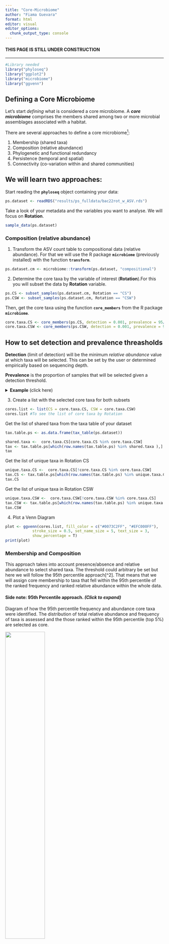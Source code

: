 ```yaml
---
title: "Core-Microbiome"
author: "Fiama Guevara"
format: html
editor: visual
editor_options: 
  chunk_output_type: console
---
```


::: callout-warning
#### THIS PAGE IS STILL UNDER CONSTRUCTION
:::

----------------------------------------------------------------------------------------------------

```r
#Library needed
library("phyloseq")
library("ggplot2")
library("microbiome")
library("ggvenn")
```

## Defining a Core Microbiome {.unnumbered}

Let's start *defining* what is considered a core microbiome. A ***core microbiome*** comprises the
members shared among two or more microbial assemblages associated with a habitat.

There are several approaches to define a core microbiome[^1]:

[^1]: Cantoran et al. 2023 DOI:<https://doi.org/10.1093/femsec/fiad098>

1.  Membership (shared taxa)
2.  Composition (relative abundance)
3.  Phylogenetic and functional redundancy
4.  Persistence (temporal and spatial)
5.  Connectivity (co-variation within and shared communities)

## We will learn two approaches:

Start reading the **`phyloseq`** object containing your data:

```r
ps.dataset <- readRDS("results/ps_fulldata/bac22rot_w_ASV.rds")
```

Take a look of your metadata and the variables you want to analyse. We will focus on **Rotation**.

```r
sample_data(ps.dataset)
```

### Composition (relative abundance)

1.  Transform the ASV count table to compositional data (relative abundance). For that we will use
    the R package **`microbiome`** (previously installed) with the function **`transform`**.

```r
ps.dataset.cm <- microbiome::transform(ps.dataset, "compositional")
```

2.  Determine the core taxa by the variable of interest (**Rotation**).For this you will subset the
    data by **Rotation** variable.

```r
ps.CS <- subset_samples(ps.dataset.cm, Rotation == "CS")
ps.CSW <- subset_samples(ps.dataset.cm, Rotation == "CSW")
```

Then, get the core taxa using the function **`core_members`** from the R package **`microbiome`**.

```r
core.taxa.CS <- core_members(ps.CS, detection = 0.001, prevalence = 95/100)
core.taxa.CSW <- core_members(ps.CSW, detection = 0.001, prevalence = 95/100)
```

::: callout-tip
## How to set detection and prevalence threasholds

**Detection** (limit of detection) will be the minimum *relative abundance* value at which taxa will
be selected. This can be set by the user or determined empirically based on sequencing depth.

**Prevalence** is the proportion of samples that will be selected given a detection threshold.
:::

<details>

<summary><b>Example</b> (click here)</summary>

Consider this mock data for relative abundance of *Pseudomonas fluorescens* in 10 soil microbiome
samples:

| Sample | Relative abundance (%) |
|--------|:-----------------------|
| 1      | 0.002                  |
| 3      | 0.49                   |
| 4      | 7.8                    |
| 5      | 12.1                   |
| 6      | 0.52                   |
| 7      | 0.2                    |
| 8      | 0.06                   |
| 9      | 9.1                    |
| 10     | 0.08                   |

Based on detection values, the prevalence will change. Lower detection threshold equals higher
prevalence:

| Detection | Prevalence |
|-----------|:-----------|
| 1         | 3/10       |
| 0.1       | 6/10       |
| 0.01      | 9/10       |

</details>

3.  Create a list with the selected core taxa for both subsets

```r
cores.list <- list(CS = core.taxa.CS, CSW = core.taxa.CSW)
cores.list #To see the list of core taxa by Rotation
```

Get the list of shared taxa from the taxa table of your dataset

```r
tax.table.ps <- as.data.frame(tax_table(ps.dataset))

shared.taxa <-  core.taxa.CS[core.taxa.CS %in% core.taxa.CSW]
tax <- tax.table.ps[which(row.names(tax.table.ps) %in% shared.taxa ),]
tax
```

Get the list of unique taxa in Rotation CS

```r
unique.taxa.CS <-  core.taxa.CS[!core.taxa.CS %in% core.taxa.CSW]
tax.CS <- tax.table.ps[which(row.names(tax.table.ps) %in% unique.taxa.CS),]
tax.CS
```

Get the list of unique taxa in Rotation CSW

```r
unique.taxa.CSW <-  core.taxa.CSW[!core.taxa.CSW %in% core.taxa.CS]
tax.CSW <- tax.table.ps[which(row.names(tax.table.ps) %in% unique.taxa.CSW),]
tax.CSW
```

4.  Plot a Venn Diagram

```r
plot <- ggvenn(cores.list, fill_color = c("#0073C2FF", "#EFC000FF"),
            stroke_size = 0.5, set_name_size = 5, text_size = 3,
            show_percentage = T)
print(plot)
```

### Membership and Composition

This approach takes into account presence/absence and relative abundance to select shared taxa. The
threshold could arbitrary be set but here we will follow the 95th percentile approach\[\^2\]. That
means that we will assign core membership to taxa that fell within the 95th percentile of the ranked
frequency and ranked relative abundance within the whole data.

::: {.callout-note collapse="true"}
#### Side note: 95th Percentile approach. *(Click to expand)*

Diagram of how the 95th percentile frequency and abundance core taxa were identified. The
distribution of total relative abundance and frequency of taxa is assessed and the those ranked
within the 95th percentile (top 5%) are selected as core.

![](img/Percentile.95.approach.Cantoran2023.png){fig-align="center" width="50%"}
:::

1.  Create a data frame from the **`phyloseq`** object

```r
df <- psmelt(ps.dataset.cm)
```

2.  Take the total Relative Abundance sum of each genus

```r
df.RA <- aggregate(df$Abundance, by = list(Genus = df$Genus), FUN=sum) 
df.RA <- dplyr::rename(df.RA, TotalRA = `x`)
```

3.  Determining 95th quantile of the RA data

```r
quantile.95.abund <- quantile(df.RA$TotalRA, 0.95)
quantile.95.abund
```

4.  Selecting for genera that fit the 95th cutoff

```r
taxa.95 <- subset(df.RA, TotalRA >= quantile.95.abund) 
taxa.95.genus <- taxa.95$Genus

```

5.  Determine the frequency 95th cutoff. We go back and use the original phyloseq object and
    agglomerate the data by Genus tax rank (it could be any tax rank you want e.g., Phylum, Family)

```r
ps.genus <- tax_glom(ps.dataset, "Genus")
ASVs.genus <- otu_table(ps.genus)
df.ASVs.genus <- as.data.frame(ASVs.genus)
rownames(df.ASVs.genus) <- as.data.frame(tax_table(ps.genus))$Genus

```

6.  Create a table of presence/abundance of ASVs. We will use 1 if present, 0 if not.

```r
df.PA <- 1*((df.ASVs.genus>0)==1)
Occupancy <- rowSums(df.PA)/ncol(df.PA) #Calculate occupancy
df.Freq <- as.data.frame(cbind(df.PA, Occupancy))
df.Freq <- tibble::rownames_to_column(df.Freq, 'Genus')

```

7.  Determining 95th quantile of the presence/abundance table

```r
quantile.95.freq <- quantile(df.Freq$Occupancy, 0.95)
quantile.95.freq
```

8.  Select the genera that fit the 95th cutoff

```r
#
Freq.95 <- subset(df.Freq, Occupancy >= quantile.95.freq) #select cutoff 
Freq.95.genus <- Freq.95$Genus

Quantile.95 <- merge.data.frame(Freq.95, taxa.95, by = "Genus")  

```

::: {.callout-note collapse="true"}
#### Side note: You can plot a Venn Diagram to see how many taxa made the cutoffs. *(Click to expand)*

Use the **Core.list** data:

```r
Core.95.list <- list(Frequency = Freq.95.genus, Relative_abundance = taxa.95.genus)
plot.VennD <- ggvenn(Core.95.list,
            stroke_size = 0.5, set_name_size = 3.2, text_size = 3)

print(plot.VennD)
```
:::

9.  Get the list of your core taxa based on the 95th percentile

```r
Core.95.intersect <- Reduce(intersect, Core.95.list)
```

10. Subset your original phyloseq object for core taxa

```r
ps.Core <- subset_taxa(ps.dataset, Genus %in% c(Core.95.intersect))
```

11. Fix the relative abundance of the core taxa to continue with the plot

```r
# Agglomerate taxa by genus level
Core_genera <- tax_glom(ps.Core, taxrank = 'Genus', NArm = FALSE)

# Get relative abundance in %
Core_genera.RA <- transform_sample_counts(Core_genera , function(x) 100 * x/sum(x))

#Transform to a data frame
df.Core_genera <- psmelt(Core_genera.RA)

```

12. Create a bubble plot You can customize your plot using *`ggplot2`* package available options.

```r

df.Core_genera %>%
  dplyr::group_by(Genus, Rotation, Location,) %>%
  dplyr::summarize(abundance = mean(Abundance)) %>%
  ggplot(aes(Rotation, Genus)) +
  facet_wrap(~Location) +
    geom_point(aes(size = abundance), color = "grey30", fill = "#66A61E", alpha = 0.5, shape = 21, stroke = 0.1) +
        scale_size_continuous(range = c(0,8), breaks = c(1, 3, 5, 8, 10), name="Relative\nAbundance (%)") +
          scale_x_discrete(name ="Rotation") +
            theme_bw()

```

